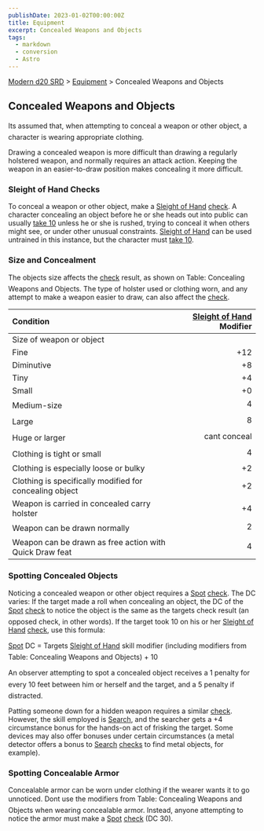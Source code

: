 ```yaml
---
publishDate: 2023-01-02T00:00:00Z
title: Equipment
excerpt: Concealed Weapons and Objects
tags:
  - markdown
  - conversion
  - Astro
---
```


[Modern d20 SRD](/#modernD20) > [Equipment](modern-d20-srd-equipment-index) > Concealed Weapons and Objects

## Concealed Weapons and Objects

Its assumed that, when attempting to conceal a weapon or other object, a character is wearing appropriate clothing.

Drawing a concealed weapon is more difficult than drawing a regularly holstered weapon, and normally requires an attack action. Keeping the weapon in an easier-to-draw position makes concealing it more difficult.

### Sleight of Hand Checks

To conceal a weapon or other object, make a [Sleight of Hand](modern-d20-srd-skills-sleight-of-hand) [check](modern-d20-srd-skills-skill-basics-php#skill-check-index). A character concealing an object before he or she heads out into public can usually [take 10](modern-d20-srd-skills-skill-basics-php#take10-index) unless he or she is rushed, trying to conceal it when others might see, or under other unusual constraints. [Sleight of Hand](modern-d20-srd-skills-sleight-of-hand) can be used untrained in this instance, but the character must [take 10](modern-d20-srd-skills-skill-basics-php#take10-index).

### Size and Concealment

The objects size affects the [check](modern-d20-srd-skills-skill-basics-php#skill-check-index) result, as shown on Table: Concealing Weapons and Objects. The type of holster used or clothing worn, and any attempt to make a weapon easier to draw, can also affect the [check](modern-d20-srd-skills-skill-basics-php#skill-check-index).

| Condition                                               | [Sleight of Hand](modern-d20-srd-skills-sleight-of-hand) Modifier |
| :------------------------------------------------------ | ----------------------------------------------------------------: |
| Size of weapon or object                                |                                                                   |
| Fine                                                    |                                                               +12 |
| Diminutive                                              |                                                                +8 |
| Tiny                                                    |                                                                +4 |
| Small                                                   |                                                                +0 |
| Medium-size                                             |                                                                 4 |
| Large                                                   |                                                                 8 |
| Huge or larger                                          |                                                      cant conceal |
| Clothing is tight or small                              |                                                                 4 |
| Clothing is especially loose or bulky                   |                                                                +2 |
| Clothing is specifically modified for concealing object |                                                                +2 |
| Weapon is carried in concealed carry holster            |                                                                +4 |
| Weapon can be drawn normally                            |                                                                 2 |
| Weapon can be drawn as free action with Quick Draw feat |                                                                 4 |

### Spotting Concealed Objects

Noticing a concealed weapon or other object requires a [Spot](modern-d20-srd-skills-spot) [check](modern-d20-srd-skills-skill-basics-php#skill-check-index). The DC varies: If the target made a roll when concealing an object, the DC of the [Spot](modern-d20-srd-skills-spot) [check](modern-d20-srd-skills-skill-basics-php#skill-check-index) to notice the object is the same as the targets check result (an opposed check, in other words). If the target took 10 on his or her [Sleight of Hand](modern-d20-srd-skills-sleight-of-hand) [check](modern-d20-srd-skills-skill-basics-php#skill-check-index), use this formula:

[Spot](modern-d20-srd-skills-spot) DC = Targets [Sleight of Hand](modern-d20-srd-skills-sleight-of-hand) skill modifier (including modifiers from Table: Concealing Weapons and Objects) + 10

An observer attempting to spot a concealed object receives a 1 penalty for every 10 feet between him or herself and the target, and a 5 penalty if distracted.

Patting someone down for a hidden weapon requires a similar [check](modern-d20-srd-skills-skill-basics-php#skill-check-index).
However, the skill employed is [Search](modern-d20-srd-skills-search),
and the searcher gets a +4 circumstance bonus for the hands-on act of frisking
the target. Some devices may also offer bonuses under certain circumstances
(a metal detector offers a bonus to [Search](modern-d20-srd-skills-search) [checks](modern-d20-srd-skills-skill-basics-php#skill-check-index) to find metal objects, for
example).

### Spotting Concealable Armor

Concealable armor can be worn under clothing if the wearer wants it to go unnoticed. Dont use the modifiers from Table: Concealing Weapons and Objects when wearing concealable armor. Instead, anyone attempting to notice the armor must make a [Spot](modern-d20-srd-skills-spot) [check](modern-d20-srd-skills-skill-basics-php#skill-check-index) (DC 30).
